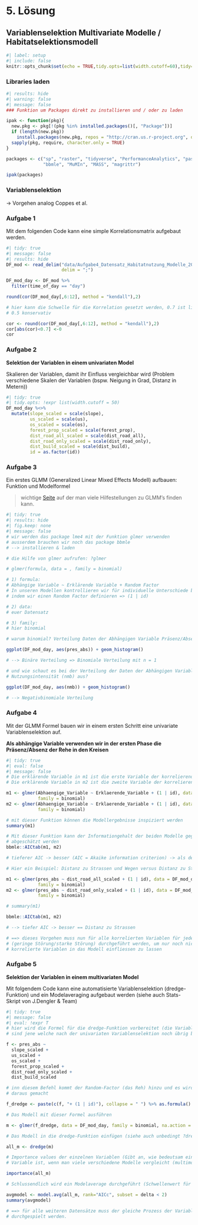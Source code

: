 # 5. Lösung


## Variablenselektion Multivariate Modelle / Habitatselektionsmodell

```r
#| label: setup
#| include: false
knitr::opts_chunk$set(echo = TRUE,tidy.opts=list(width.cutoff=60),tidy=TRUE)
```

### Libraries laden

```r
#| results: hide
#| warning: false
#| message: false
### Funktion um Packages direkt zu installieren und / oder zu laden

ipak <- function(pkg){
  new.pkg <- pkg[!(pkg %in% installed.packages()[, "Package"])]
  if (length(new.pkg)) 
    install.packages(new.pkg, repos = "http://cran.us.r-project.org", dependencies = TRUE)
  sapply(pkg, require, character.only = TRUE)
}

packages <- c("sp", "raster", "tidyverse", "PerformanceAnalytics", "pastecs", "lme4", 
              "bbmle", "MuMIn", "MASS", "magrittr")

ipak(packages)
```

### Variablenselektion

-> Vorgehen analog Coppes et al. 

### Aufgabe 1

Mit dem folgenden Code kann eine simple Korrelationsmatrix aufgebaut werden. 

```r
#| tidy: true
#| message: false
#| results: hide
DF_mod <- read_delim("data/Aufgabe4_Datensatz_Habitatnutzung_Modelle_20211101_moodle.csv", 
                     delim = ";")

DF_mod_day <- DF_mod %>%
  filter(time_of_day == "day")

round(cor(DF_mod_day[,6:12], method = "kendall"),2)

# hier kann die Schwelle für die Korrelation gesetzt werden, 0.7 ist liberal / 
# 0.5 konservativ

cor <- round(cor(DF_mod_day[,6:12], method = "kendall"),2) 
cor[abs(cor)<0.7] <-0
cor
```

### Aufgabe 2

**Selektion der Variablen in einem univariaten Model**

Skalieren der Variablen, damit ihr Einfluss vergleichbar wird (Problem verschiedene Skalen der Variablen (bspw. Neigung in Grad, Distanz in Metern))

```r
#| tidy: true
#| tidy.opts: !expr list(width.cutoff = 50)
DF_mod_day %<>%
  mutate(slope_scaled = scale(slope),
         us_scaled = scale(us),
         os_scaled = scale(os),
         forest_prop_scaled = scale(forest_prop),
         dist_road_all_scaled = scale(dist_road_all),
         dist_road_only_scaled = scale(dist_road_only),
         dist_build_scaled = scale(dist_build),
         id = as.factor(id))
```

### Aufgabe 3

Ein erstes GLMM (Generalized Linear Mixed Effects Modell) aufbauen: Funktion und Modelformel

> wichtige [Seite](https://bbolker.github.io/mixedmodels-misc/glmmFAQ.html) auf der man viele Hilfestellungen zu GLMM’s finden kann.

```r
#| tidy: true
#| results: hide
#| fig.keep: none
#| message: false
# wir werden das package lme4 mit der Funktion glmer verwenden 
# ausserdem brauchen wir noch das package bbmle
# --> installieren & laden

# die Hilfe von glmer aufrufen: ?glmer

# glmer(formula, data = , family = binomial)

# 1) formula: 
# Abhängige Variable ~ Erklärende Variable + Random Factor 
# In unseren Modellen kontrollieren wir für individuelle Unterschiede bei den Rehen 
# indem wir einen Random Factor definieren => (1 | id) 

# 2) data: 
# euer Datensatz

# 3) family: 
# hier binomial

# warum binomial? Verteilung Daten der Abhängigen Variable Präsenz/Absenz 

ggplot(DF_mod_day, aes(pres_abs)) + geom_histogram()

# --> Binäre Verteilung => Binomiale Verteilung mit n = 1 

# und wie schaut es bei der Verteilung der Daten der Abhängigen Variable 
# Nutzungsintensität (nmb) aus?

ggplot(DF_mod_day, aes(nmb)) + geom_histogram()

# --> Negativbinomiale Verteilung 
```

### Aufgabe 4

Mit der GLMM Formel bauen wir in einem ersten Schritt eine univariate Variablenselektion auf.

**Als abhängige Variable verwenden wir in der ersten Phase die Präsenz/Absenz der Rehe in den Kreisen**

```r
#| tidy: true
#| eval: false
#| message: false
# Die erklärende Variable in m1 ist die erste Variable der korrelierenden Beziehung
# Die erklärende Variable in m2 ist die zweite Variable der korrelierenden Beziehung

m1 <- glmer(Abhaengige_Variable ~ Erklaerende_Variable + (1 | id), data = DF_mod_day, 
            family = binomial)
m2 <- glmer(Abhaengige_Variable ~ Erklaerende_Variable + (1 | id), data = DF_mod_day, 
            family = binomial)

# mit dieser Funktion können die Modellergebnisse inspiziert werden
summary(m1)

# Mit dieser Funktion kann der Informationgehalt der beiden Modelle gegeneinander 
# abgeschätzt werden
bbmle::AICtab(m1, m2)

# tieferer AIC -> besser (AIC = Akaike information criterion) -> als deltaAIC ausgewiesen

# Hier ein Beispiel: Distanz zu Strassen und Wegen versus Distanz zu Strassen

m1 <- glmer(pres_abs ~ dist_road_all_scaled + (1 | id), data = DF_mod_day, 
            family = binomial)
m2 <- glmer(pres_abs ~ dist_road_only_scaled + (1 | id), data = DF_mod_day, 
            family = binomial)

# summary(m1)  

bbmle::AICtab(m1, m2)

# --> tiefer AIC -> besser == Distanz zu Strassen

# ==> dieses Vorgehen muss nun für alle korrelierten Variablen für jeden Teildatensatz 
# (geringe Störung/starke Störung) durchgeführt werden, um nur noch nicht (R < 0.7) 
# korrelierte Variablen in das Modell einfliessen zu lassen 
```

### Aufgabe 5

**Selektion der Variablen in einem multivariaten Model**

Mit folgendem Code kann eine automatisierte Variablenselektion (dredge-Funktion) und ein Modelaveraging aufgebaut werden (siehe auch Stats-Skript von J.Dengler & Team)

```r
#| tidy: true
#| message: false
#| eval: !expr T
# hier wird die Formel für die dredge-Funktion vorbereitet (die Variablen V1-V6 
# sind jene welche nach der univariaten Variablenselektion noch übrig bleiben)  

f <- pres_abs ~ 
  slope_scaled +
  us_scaled +
  os_scaled +
  forest_prop_scaled +
  dist_road_only_scaled +
  dist_build_scaled 

# inn diesem Befehl kommt der Random-Factor (das Reh) hinzu und es wird eine Formel 
# daraus gemacht

f_dredge <- paste(c(f, "+ (1 | id)"), collapse = " ") %>% as.formula()

# Das Modell mit dieser Formel ausführen

m <- glmer(f_dredge, data = DF_mod_day, family = binomial, na.action = "na.fail")

# Das Modell in die dredge-Funktion einfügen (siehe auch unbedingt ?dredge)

all_m <- dredge(m)

# Importance values der einzelnen Variablen (Gibt an, wie bedeutsam eine bestimmte 
# Variable ist, wenn man viele verschiedene Modelle vergleicht (multimodel inference))

importance(all_m)

# Schlussendlich wird ein Modelaverage durchgeführt (Schwellenwert für das delta-AIC = 2)

avgmodel <- model.avg(all_m, rank="AICc", subset = delta < 2)
summary(avgmodel)

# ==> für alle weiteren Datensätze muss der gleiche Prozess der Variablenselektion 
# durchgespielt werden. 
```
